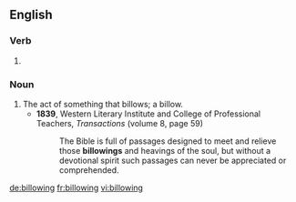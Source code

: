 ==English==

===Verb===
{{head|en|present participle}}

# {{present participle of|billow|lang=en}}

===Noun===
{{en-noun}}

# The act of something that billows; a billow.
#* '''1839''', Western Literary Institute and College of Professional Teachers, ''Transactions'' (volume 8, page 59)
#*: The Bible is full of passages designed to meet and relieve those '''billowings''' and heavings of the soul, but without a devotional spirit such passages can never be appreciated or comprehended.

[[de:billowing]]
[[fr:billowing]]
[[vi:billowing]]